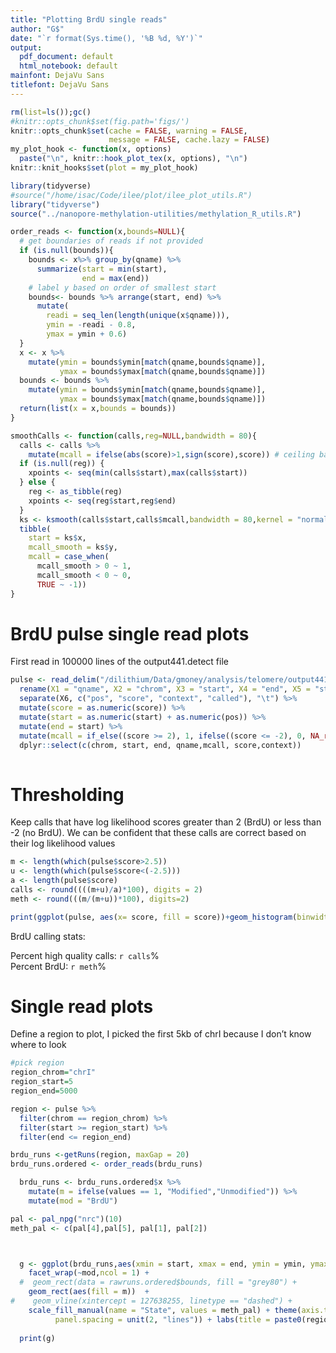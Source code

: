 ```yaml
---
title: "Plotting BrdU single reads"
author: "G$"
date: "`r format(Sys.time(), '%B %d, %Y')`"
output:
  pdf_document: default
  html_notebook: default
mainfont: DejaVu Sans
titlefont: DejaVu Sans
---
```


```r
rm(list=ls());gc()
#knitr::opts_chunk$set(fig.path='figs/')
knitr::opts_chunk$set(cache = FALSE, warning = FALSE,
                      message = FALSE, cache.lazy = FALSE)
my_plot_hook <- function(x, options)
  paste("\n", knitr::hook_plot_tex(x, options), "\n")
knitr::knit_hooks$set(plot = my_plot_hook)
```


```r
library(tidyverse)
#source("/home/isac/Code/ilee/plot/ilee_plot_utils.R")
library("tidyverse")
source("../nanopore-methylation-utilities/methylation_R_utils.R")

order_reads <- function(x,bounds=NULL){
  # get boundaries of reads if not provided
  if (is.null(bounds)){
    bounds <- x%>% group_by(qname) %>%
      summarize(start = min(start),
                end = max(end))
    # label y based on order of smallest start
    bounds<- bounds %>% arrange(start, end) %>%
      mutate(
        readi = seq_len(length(unique(x$qname))),
        ymin = -readi - 0.8, 
        ymax = ymin + 0.6)
  }
  x <- x %>%
    mutate(ymin = bounds$ymin[match(qname,bounds$qname)],
           ymax = bounds$ymax[match(qname,bounds$qname)])
  bounds <- bounds %>%
    mutate(ymin = bounds$ymin[match(qname,bounds$qname)],
           ymax = bounds$ymax[match(qname,bounds$qname)])
  return(list(x = x,bounds = bounds))
}

smoothCalls <- function(calls,reg=NULL,bandwidth = 80){
  calls <- calls %>%
    mutate(mcall = ifelse(abs(score)>1,sign(score),score)) # ceiling based on log-lik ratio - this uses log-lik ratio when call is not obvious
  if (is.null(reg)) {
    xpoints <- seq(min(calls$start),max(calls$start))
  } else {
    reg <- as_tibble(reg)
    xpoints <- seq(reg$start,reg$end)
  }
  ks <- ksmooth(calls$start,calls$mcall,bandwidth = 80,kernel = "normal",x.points = xpoints)
  tibble(
    start = ks$x,
    mcall_smooth = ks$y, 
    mcall = case_when(
      mcall_smooth > 0 ~ 1,
      mcall_smooth < 0 ~ 0,
      TRUE ~ -1)) 
}
```


# BrdU pulse single read plots 
First read in 100000 lines of the output441.detect file 
```r

pulse <- read_delim("/dilithium/Data/gmoney/analysis/telomere/output441.detect.big", delim= " ", col_names =  F, n_max = 100000) %>%
  rename(X1 = "qname", X2 = "chrom", X3 = "start", X4 = "end", X5 = "strand") %>%
  separate(X6, c("pos", "score", "context", "called"), "\t") %>%
  mutate(score = as.numeric(score)) %>%
  mutate(start = as.numeric(start) + as.numeric(pos)) %>%
  mutate(end = start) %>%
  mutate(mcall = if_else((score >= 2), 1, ifelse((score <= -2), 0, NA_real_))) %>%
  dplyr::select(c(chrom, start, end, qname,mcall, score,context))
  

```

# Thresholding
Keep calls that have log likelihood scores greater than 2 (BrdU) or less than -2 (no BrdU). We can be confident that these calls are correct based on their log likelihood values

```r

m <- length(which(pulse$score>2.5))
u <- length(which(pulse$score<(-2.5)))
a <- length(pulse$score)
calls <- round((((m+u)/a)*100), digits = 2)
meth <- round(((m/(m+u))*100), digits=2)

print(ggplot(pulse, aes(x= score, fill = score))+geom_histogram(binwidth = 2, alpha = .5, fill = "red")+xlim(-25,25)+geom_vline(xintercept = c(-2,2), linetype = "dotted"))

```

BrdU calling stats:
  
Percent high quality calls: `r calls`%  
Percent BrdU: `r meth`%  

# Single read plots
Define a region to plot, I picked the first 5kb of chrI because I don't know where to look
```r
#pick region
region_chrom="chrI"
region_start=5
region_end=5000

region <- pulse %>%
  filter(chrom == region_chrom) %>%
  filter(start >= region_start) %>%
  filter(end <= region_end)

brdu_runs <-getRuns(region, maxGap = 20)
brdu_runs.ordered <- order_reads(brdu_runs)

  brdu_runs <- brdu_runs.ordered$x %>%
    mutate(m = ifelse(values == 1, "Modified","Unmodified")) %>%
    mutate(mod = "BrdU")

```

```r

pal <- pal_npg("nrc")(10)
meth_pal <- c(pal[4],pal[5], pal[1], pal[2])



  g <- ggplot(brdu_runs,aes(xmin = start, xmax = end, ymin = ymin, ymax = ymax)) +
    facet_wrap(~mod,ncol = 1) +
  #  geom_rect(data = rawruns.ordered$bounds, fill = "grey80") + 
    geom_rect(aes(fill = m))  +
#    geom_vline(xintercept = 127638255, linetype == "dashed") +
    scale_fill_manual(name = "State", values = meth_pal) + theme(axis.text.y = element_blank(), axis.ticks.y = element_blank(),
          panel.spacing = unit(2, "lines")) + labs(title = paste0(region_chrom,":",region_start, "-", region_end))#+coord_cartesian(xlim=c(0, 10000))
  
  print(g)

```
